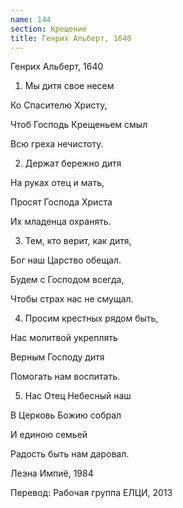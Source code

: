 ```yaml
---
name: 144
section: Крещение
title: Генрих Альберт, 1640
---
```

Генрих Альберт, 1640


1. Мы дитя свое несем

Ко Спасителю Христу,

Чтоб Господь Крещеньем смыл

Всю греха нечистоту.


2. Держат бережно дитя

На руках отец и мать,

Просят Господа Христа

Их младенца охранять.


3. Тем, кто верит, как дитя,

Бог наш Царство обещал.

Будем с Господом всегда,

Чтобы страх нас не смущал.


4. Просим крестных рядом быть,

Нас молитвой укреплять

Верным Господу дитя

Помогать нам воспитать.


5. Нас Отец Небесный наш

В Церковь Божию собрал

И единою семьей

Радость быть нам даровал.


Леэна Импиё, 1984

Перевод: Рабочая группа ЕЛЦИ, 2013 